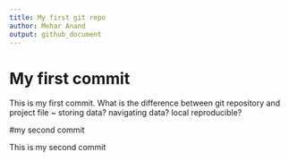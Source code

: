 ```yaml
---
title: My first git repo
author: Mehar Anand
output: github_document
---
```


# My first commit

This is my first commit.
What is the difference between git repository and project file ~ storing data? navigating data? local reproducible?

#my second commit

This is my second commit